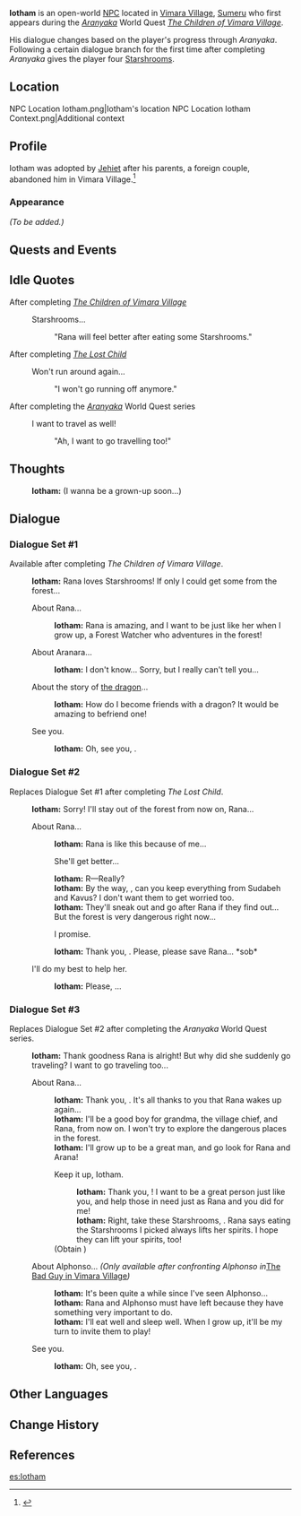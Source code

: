 {{Meta
|missing_NPC_profile  = yes
}}
{{Character Infobox
|type             = Open-World NPC
|image            = NPC Iotham.png
|region           = Sumeru
|location         = Sumeru
|affiliation      = Vimara Village
|title            = 
|father           = 
|mother           = 
|relative         = Jehiet
|relativeNote     = grandmother, adoptive
|voiceEN          = [[imdb:nm11181826|Lily Lammers]]<ref name="LilyLammers">Twitter: [https://twitter.com/LilyEmilLammers/status/1566844298158477312 EN VA Self Announcement] ([https://web.archive.org/web/20221118212844/https://twitter.com/LilyEmilLammers/status/1566844298158477312 Archived])</ref>
|voiceCN          = 
|voiceJP          = 
|dialoguereward   = {{Card|Starshroom|4}}
}}
'''Iotham''' is an open-world [[NPC]] located in [[Vimara Village]], [[Sumeru]] who first appears during the ''[[Aranyaka]]'' World Quest ''[[The Children of Vimara Village]]''.

His dialogue changes based on the player's progress through ''Aranyaka''. Following a certain dialogue branch for the first time after completing ''Aranyaka'' gives the player four [[Starshroom]]s.

==Location==
<gallery>
NPC Location Iotham.png|Iotham's location
NPC Location Iotham Context.png|Additional context
</gallery>

==Profile==
Iotham was adopted by [[Jehiet]] after his parents, a foreign couple, abandoned him in Vimara Village.<ref>{{Ref/NPC|Jehiet}}</ref>

===Appearance===
''(To be added.)''

==Quests and Events==
{{Quests and Events}}

==Idle Quotes==
;After completing ''[[The Children of Vimara Village]]''
{{Dialogue Start}}
:{{DIcon|Idle}} Starshrooms...
::{{A|VO Iotham 01.ogg}} "Rana will feel better after eating some Starshrooms."
{{Dialogue End}}
;After completing ''[[The Lost Child]]''
{{Dialogue Start}}
:{{DIcon|Idle}} Won't run around again...
::{{A|VO Iotham 02.ogg}} "I won't go running off anymore."
{{Dialogue End}}
;After completing the ''[[Aranyaka]]'' World Quest series
{{Dialogue Start}}
:{{DIcon|Idle}} I want to travel as well!
::{{A|VO Iotham 03.ogg}} "Ah, I want to go travelling too!"
{{Dialogue End}}

==Thoughts==
{{All Schemes to Know Explanation|name=Iotham}}
{{Dialogue Start}}
:{{A|VO Iotham All Schemes to Know 01.ogg}} '''Iotham:''' (I wanna be a grown-up soon...)
{{Dialogue End}}

==Dialogue==
===Dialogue Set #1===
Available after completing ''The Children of Vimara Village''.
{{Dialogue Start}}
:'''Iotham:''' Rana loves Starshrooms! If only I could get some from the forest...
:{{DIcon}} About Rana...
::'''Iotham:''' Rana is amazing, and I want to be just like her when I grow up, a Forest Watcher who adventures in the forest!
:{{DIcon}} About Aranara...
::'''Iotham:''' I don't know... Sorry, but I really can't tell you...
:{{DIcon}} About the story of [[Dvalin|the dragon]]...
::'''Iotham:''' How do I become friends with a dragon? It would be amazing to befriend one!
:{{DIcon}} See you.
::'''Iotham:''' Oh, see you, {{Traveler}}.
{{Dialogue End}}

===Dialogue Set #2===
Replaces Dialogue Set #1 after completing ''The Lost Child''.
{{Dialogue Start}}
:'''Iotham:''' Sorry! I'll stay out of the forest from now on, Rana...
:{{DIcon}} About Rana...
::'''Iotham:''' Rana is like this because of me...
::{{DIcon}} She'll get better...
::'''Iotham:''' R&mdash;Really?
::'''Iotham:''' By the way, {{Traveler}}, can you keep everything from Sudabeh and Kavus? I don't want them to get worried too.
::'''Iotham:''' They'll sneak out and go after Rana if they find out... But the forest is very dangerous right now...
::{{DIcon}} I promise.
::'''Iotham:''' Thank you, {{Traveler}}. Please, please save Rana... *sob*
:{{DIcon}} I'll do my best to help her.
::'''Iotham:''' Please, {{Traveler}}...
{{Dialogue End}}

===Dialogue Set #3===
Replaces Dialogue Set #2 after completing the ''Aranyaka'' World Quest series.
{{Dialogue Start}}
:'''Iotham:''' Thank goodness Rana is alright! But why did she suddenly go traveling? I want to go traveling too...
:{{DIcon}} About Rana...
::'''Iotham:''' Thank you, {{Traveler}}. It's all thanks to you that Rana wakes up again...
::'''Iotham:''' I'll be a good boy for grandma, the village chief, and Rana, from now on. I won't try to explore the dangerous places in the forest.
::'''Iotham:''' I'll grow up to be a great man, and go look for Rana and Arana!
::{{DIcon|Reward}} Keep it up, Iotham.
:::'''Iotham:''' Thank you, {{Traveler}}! I want to be a great person just like you, and help those in need just as Rana and you did for me!
:::'''Iotham:''' Right, take these Starshrooms, {{Traveler}}. Rana says eating the Starshrooms I picked always lifts her spirits. I hope they can lift your spirits, too!
::;(Obtain {{Item|Starshroom|x=4}})
:{{DIcon}} About Alphonso... ''(Only available after confronting Alphonso in ''[[The Bad Guy in Vimara Village]]'')''
::'''Iotham:''' It's been quite a while since I've seen Alphonso...
::'''Iotham:''' Rana and Alphonso must have left because they have something very important to do.
::'''Iotham:''' I'll eat well and sleep well. When I grow up, it'll be my turn to invite them to play!
:{{DIcon}} See you.
::'''Iotham:''' Oh, see you, {{Traveler}}.
{{Dialogue End}}
<!--
==Event Dialogue==
===Event Name===
{{Dialogue Start}}
:'''{{subst:PAGENAME}}:'''
{{Dialogue End}}

==Trivia==
*
-->

==Other Languages==
{{Other Languages
|default_hidden = 1
|en      = Iotham
|zhs     = 优丹
|zhs_rm  = Yōudān
|zht     = 優丹
|zht_rm  = Yōudān
|ja      = イッサム
|ja_rm   = Issamu
|ko      = 이오탐
|es      = Iotham
|fr      = Iotham
|ru      = Иотам
|th      = Iotham
|vi      = Iotham
|de      = Iotham
|id      = Iotham
|pt      = Iotham
|tr      = Iotham
|it      = Iotham
}}

==Change History==
{{Change History|3.0}}

==References==
{{Reflist}}

[[es:Iotham]]
